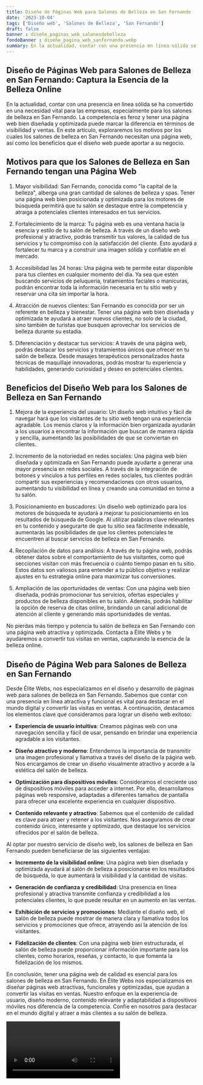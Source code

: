 ```yaml
---
title: Diseño de Páginas Web para Salones de Belleza en San Fernando
date: '2023-10-04'
tags: ['Diseño web', 'Salones de Belleza', 'San Fernando']
draft: false
banner : diseño_paginas_web_salonesdebelleza
fondoBanner : diseño_pagina_web_sanfernando.webp
summary: En la actualidad, contar con una presencia en línea sólida se ha convertido en una necesidad vital para las empresas, especialmente para los salones de belleza en San Fernando. La competencia es feroz y tener una página web bien diseñada y optimizada puede marcar la diferencia en términos de visibilidad y ventas. En este artículo, exploraremos los motivos por los cuales los salones de belleza en San Fernando necesitan una página web, así como los beneficios que el diseño web puede aportar a su negocio.
---
```


## **Diseño de Páginas Web para Salones de Belleza en San Fernando: Captura la Esencia de la Belleza Online**

En la actualidad, contar con una presencia en línea sólida se ha convertido en una necesidad vital para las empresas, especialmente para los salones de belleza en San Fernando. La competencia es feroz y tener una página web bien diseñada y optimizada puede marcar la diferencia en términos de visibilidad y ventas. En este artículo, exploraremos los motivos por los cuales los salones de belleza en San Fernando necesitan una página web, así como los beneficios que el diseño web puede aportar a su negocio.

## **Motivos para que los Salones de Belleza en San Fernando tengan una Página Web**

1. Mayor visibilidad: San Fernando, conocida como "la capital de la belleza", alberga una gran cantidad de salones de belleza y spas. Tener una página web bien posicionada y optimizada para los motores de búsqueda permitirá que tu salón se destaque entre la competencia y atraiga a potenciales clientes interesados en tus servicios.

2. Fortalecimiento de la marca: Tu página web es una ventana hacia la esencia y estilo de tu salón de belleza. A través de un diseño web profesional y atractivo, podrás transmitir tus valores, la calidad de tus servicios y tu compromiso con la satisfacción del cliente. Esto ayudará a fortalecer tu marca y a construir una imagen sólida y confiable en el mercado.

3. Accesibilidad las 24 horas: Una página web te permite estar disponible para tus clientes en cualquier momento del día. Ya sea que estén buscando servicios de peluquería, tratamientos faciales o manicuras, podrán encontrar toda la información necesaria en tu sitio web y reservar una cita sin importar la hora.

4. Atracción de nuevos clientes: San Fernando es conocida por ser un referente en belleza y bienestar. Tener una página web bien diseñada y optimizada te ayudará a atraer nuevos clientes, no solo de la ciudad, sino también de turistas que busquen aprovechar los servicios de belleza durante su estadía.

5. Diferenciación y destacar tus servicios: A través de una página web, podrás destacar los servicios y tratamientos únicos que ofrecer en tu salón de belleza. Desde masajes terapéuticos personalizados hasta técnicas de maquillaje innovadoras, podrás mostrar tu experiencia y habilidades, generando curiosidad y deseo en potenciales clientes.

## **Beneficios del Diseño Web para los Salones de Belleza en San Fernando**

1. Mejora de la experiencia del usuario: Un diseño web intuitivo y fácil de navegar hará que los visitantes de tu sitio web tengan una experiencia agradable. Los menús claros y la información bien organizada ayudarán a los usuarios a encontrar la información que buscan de manera rápida y sencilla, aumentando las posibilidades de que se conviertan en clientes.

2. Incremento de la notoriedad en redes sociales: Una página web bien diseñada y optimizada en San Fernando puede ayudarte a generar una mayor presencia en redes sociales. A través de la integración de botones y vínculos a tus perfiles en redes sociales, tus clientes podrán compartir sus experiencias y recomendaciones con otros usuarios, aumentando tu visibilidad en línea y creando una comunidad en torno a tu salón.

3. Posicionamiento en buscadores: Un diseño web optimizado para los motores de búsqueda te ayudará a mejorar tu posicionamiento en los resultados de búsqueda de Google. Al utilizar palabras clave relevantes en tu contenido y asegurarte de que tu sitio sea fácilmente indexable, aumentarás las posibilidades de que los clientes potenciales te encuentren al buscar servicios de belleza en San Fernando.

4. Recopilación de datos para análisis: A través de tu página web, podrás obtener datos sobre el comportamiento de tus visitantes, como qué secciones visitan con más frecuencia o cuánto tiempo pasan en tu sitio. Estos datos son valiosos para entender a tu público objetivo y realizar ajustes en tu estrategia online para maximizar tus conversiones.

5. Ampliación de las oportunidades de ventas: Con una página web bien diseñada, podrás promocionar tus servicios, ofertas especiales y productos de belleza disponibles en tu salón. Además, podrás habilitar la opción de reserva de citas online, brindando un canal adicional de atención al cliente y generando más oportunidades de ventas.

No pierdas más tiempo y potencia tu salón de belleza en San Fernando con una página web atractiva y optimizada. Contacta a Élite Webs y te ayudaremos a convertir tus visitas en ventas, capturando la esencia de la belleza online.

<GifSeo />

<Cta />

## Diseño de Página Web para Salones de Belleza en San Fernando

Desde Élite Webs, nos especializamos en el diseño y desarrollo de páginas web para salones de belleza en San Fernando. Sabemos que contar con una presencia en línea atractiva y funcional es vital para destacar en el mundo digital y convertir las visitas en ventas. A continuación, destacamos los elementos clave que consideramos para lograr un diseño web exitoso:

- **Experiencia de usuario intuitiva**: Creamos páginas web con una navegación sencilla y fácil de usar, pensando en brindar una experiencia agradable a los visitantes.

- **Diseño atractivo y moderno**: Entendemos la importancia de transmitir una imagen profesional y llamativa a través del diseño de la página web. Nos encargamos de crear un diseño visualmente atractivo y acorde a la estética del salón de belleza.

- **Optimización para dispositivos móviles**: Consideramos el creciente uso de dispositivos móviles para acceder a internet. Por ello, desarrollamos páginas web responsive, adaptadas a diferentes tamaños de pantalla para ofrecer una excelente experiencia en cualquier dispositivo.

- **Contenido relevante y atractivo**: Sabemos que el contenido de calidad es clave para atraer y retener a los visitantes. Nos aseguramos de crear contenido único, interesante y optimizado, que destaque los servicios ofrecidos por el salón de belleza.

Al optar por nuestro servicio de diseño web, los salones de belleza en San Fernando pueden beneficiarse de las siguientes ventajas:

- **Incremento de la visibilidad online**: Una página web bien diseñada y optimizada ayudará al salón de belleza a posicionarse en los resultados de búsqueda, lo que aumentará la visibilidad y la cantidad de visitas.

- **Generación de confianza y credibilidad**: Una presencia en línea profesional y atractiva transmite confianza y credibilidad a los potenciales clientes, lo que puede resultar en un aumento en las ventas.

- **Exhibición de servicios y promociones**: Mediante el diseño web, el salón de belleza puede mostrar de manera clara y llamativa todos los servicios y promociones que ofrece, atrayendo así la atención de los visitantes.

- **Fidelización de clientes**: Con una página web bien estructurada, el salón de belleza puede proporcionar información importante para los clientes, como horarios, reseñas, y contacto, lo que fomenta la fidelización de los mismos.

En conclusión, tener una página web de calidad es esencial para los salones de belleza en San Fernando. En Élite Webs nos especializamos en diseñar páginas web atractivas, funcionales y optimizadas, que ayudan a convertir las visitas en ventas. Nuestro enfoque en la experiencia de usuario, diseño moderno, contenido relevante y adaptabilidad a dispositivos móviles nos diferencia de la competencia. Confíe en nosotros para destacar en el mundo digital y atraer a más clientes a su salón de belleza.

<Video />

<CtaBot job='Salones de Belleza' city='San Fernando'/>

<Gmaps query='San Fernando+españa+maps' />